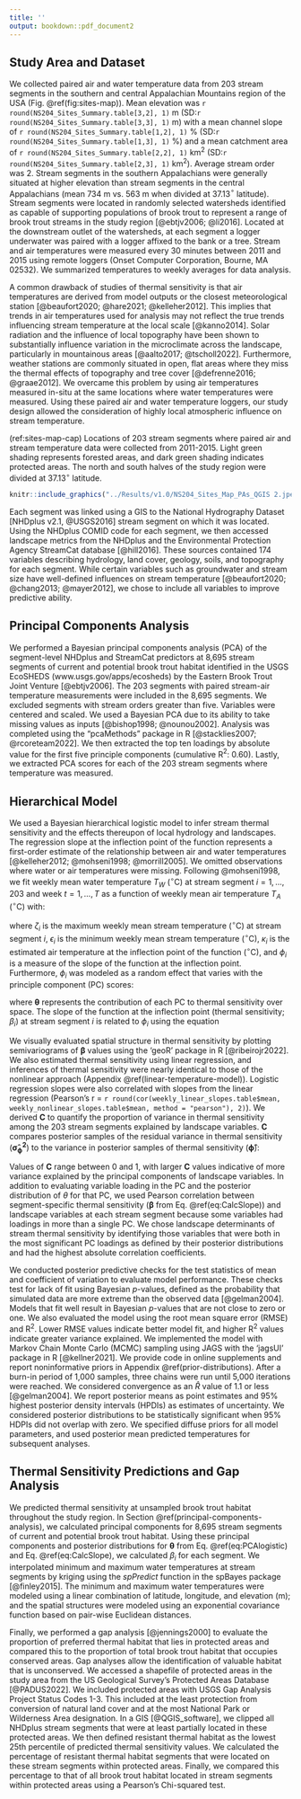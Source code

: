 ```yaml
---
title: ''
output: bookdown::pdf_document2
---
```

## Study Area and Dataset

We collected paired air and water temperature data from 203 stream segments in the southern and central Appalachian Mountains region of the USA (Fig. \@ref(fig:sites-map)). Mean elevation was `r round(NS204_Sites_Summary.table[3,2], 1)` m (SD:`r round(NS204_Sites_Summary.table[3,3], 1)` m) with a mean channel slope of `r round(NS204_Sites_Summary.table[1,2], 1)` % (SD:`r round(NS204_Sites_Summary.table[1,3], 1)` %) and a mean catchment area of `r round(NS204_Sites_Summary.table[2,2], 1)` km$^2$ (SD:`r round(NS204_Sites_Summary.table[2,3], 1)` km$^2$). Average stream order was 2. Stream segments in the southern Appalachians were generally situated at higher elevation than stream segments in the central Appalachians (mean 734 m vs. 563 m when divided at 37.13$^\circ$ latitude).  Stream segments were located in randomly selected watersheds identified as capable of supporting populations of brook trout to represent a range of brook trout streams in the study region [@ebtjv2006; @li2016]. Located at the downstream outlet of the watersheds, at each segment a logger underwater was paired with a logger affixed to the bank or a tree. Stream and air temperatures were measured every 30 minutes between 2011 and 2015 using remote loggers (Onset Computer Corporation, Bourne, MA 02532). We summarized temperatures to weekly averages for data analysis.

A common drawback of studies of thermal sensitivity is that air temperatures are derived from model outputs or the closest meteorological station [@beaufort2020; @hare2021; @kelleher2012]. This implies that trends in air temperatures used for analysis may not reflect the true trends influencing stream temperature at the local scale [@kanno2014]. Solar radiation and the influence of local topography have been shown to substantially influence variation in the microclimate across the landscape, particularly in mountainous areas [@aalto2017; @tscholl2022]. Furthermore, weather stations are commonly situated in open, flat areas where they miss the thermal effects of topography and tree cover [@defrenne2016; @graae2012]. We overcame this problem by using air temperatures measured in-situ at the same locations where water temperatures were measured. Using these paired air and water temperature loggers, our study design allowed the consideration of highly local atmospheric influence on stream temperature. 

(ref:sites-map-cap) Locations of 203 stream segments where paired air and stream temperature data were collected from 2011-2015. Light green shading represents forested areas, and dark green shading indicates protected areas. The north and south halves of the study region were divided at 37.13$^\circ$ latitude.

```r
knitr::include_graphics("../Results/v1.0/NS204_Sites_Map_PAs_QGIS 2.jpeg")
```

Each segment was linked using a GIS to the National Hydrography Dataset [NHDplus v2.1, @USGS2016] stream segment on which it was located. Using the NHDplus COMID code for each segment, we then accessed landscape metrics from the NHDplus and the Environmental Protection Agency StreamCat database [@hill2016]. These sources contained 174 variables describing hydrology, land cover, geology, soils, and topography for each segment. While certain variables such as groundwater and stream size have well-defined influences on stream temperature [@beaufort2020; @chang2013; @mayer2012], we chose to include all variables to improve predictive ability.

## Principal Components Analysis

We performed a Bayesian principal components analysis (PCA) of the segment-level NHDplus and StreamCat predictors at 8,695 stream segments of current and potential brook trout habitat identified in the USGS EcoSHEDS (www.usgs.gov/apps/ecosheds) by the Eastern Brook Trout Joint Venture [@ebtjv2006]. The 203 segments with paired stream-air temperature measurements were included in the 8,695 segments. We excluded segments with stream orders greater than five. Variables were centered and scaled. We used a Bayesian PCA due to its ability to take missing values as inputs [@bishop1998; @nounou2002]. Analysis was completed using the “pcaMethods” package in R [@stacklies2007; @rcoreteam2022]. We then extracted the top ten loadings by absolute value for the first five principle components (cumulative R$^2$: 0.60). Lastly, we extracted PCA scores for each of the 203 stream segments where temperature was measured.

## Hierarchical Model

We used a Bayesian hierarchical logistic model to infer stream thermal sensitivity and the effects thereupon of local hydrology and landscapes. The regression slope at the inflection point of the function represents a first-order estimate of the relationship between air and water temperatures [@kelleher2012; @mohseni1998; @morrill2005]. We omitted observations where water or air temperatures were missing. Following @mohseni1998, we fit weekly mean water temperature $T_W$ ($^\circ$C) at stream segment $i = 1,...,203$ and week $t = 1,...,T$ as a function of weekly mean air temperature $T_A$ ($^\circ$C) with:

\begin{equation}
  \text{T}_{Wi,t} \sim \text{normal}\left(\epsilon_i + \frac{\zeta_i - \epsilon_i}{1 + e^{\phi_i(\kappa_i - \text{T}_{Ai,t})}}, \sigma^2\right),
  (\#eq:MohseniModel)
\end{equation}

\noindent where $\zeta_i$ is the maximum weekly mean stream temperature ($^\circ$C) at stream segment $i$, $\epsilon_i$ is the minimum weekly mean stream temperature ($^\circ$C), $\kappa_i$ is the estimated air temperature at the inflection point of the function ($^\circ$C), and $\phi_i$ is a measure of the slope of the function at the inflection point. Furthermore, $\phi_i$ was modeled as a random effect that varies with the principle component (PC) scores:

\begin{equation}
  \phi_i \sim \text{normal}(\theta_0 + \theta_1\text{PC}_{1,i} + \theta_2\text{PC}_{2,i} + \theta_3\text{PC}_{3,i} + \theta_4\text{PC}_{4,i} + \theta_5\text{PC}_{5,i}, \sigma^2_\phi),
  (\#eq:PCAlogistic)
\end{equation}

\noindent where $\bm{\theta}$ represents the contribution of each PC to thermal sensitivity over space. The slope of the function at the inflection point (thermal sensitivity; $\beta_i$) at stream segment $i$ is related to $\phi_i$ using the equation

\begin{equation}
  \beta_i = \frac{\phi_i*(\zeta_i - \epsilon_i)}{4}.
  (\#eq:CalcSlope)
\end{equation}

\noindent We visually evaluated spatial structure in thermal sensitivity by plotting semivariograms of $\bm{\beta}$ values using the 'geoR' package in R [@ribeirojr2022]. We also estimated thermal sensitivity using linear regression, and inferences of thermal sensitivity were nearly identical to those of the nonlinear approach (Appendix \@ref(linear-temperature-model)). Logistic regression slopes were also correlated with slopes from the linear regression (Pearson's r = `r round(cor(weekly_linear_slopes.table$mean, weekly_nonlinear_slopes.table$mean, method = "pearson"), 2)`). We derived $\bm{C}$ to quantify the proportion of variance in thermal sensitivity among the 203 stream segments explained by landscape variables. $\bm{C}$ compares posterior samples of the residual variance in thermal sensitivity ($\bm{\hat{\sigma}^2_\phi}$) to the variance in posterior samples of thermal sensitivity ($\bm{\hat{\phi}}$):

\begin{equation}
  \bm{C} = 1 - \frac{\bm{\hat{\sigma}^2_\phi}}{\text{var}(\bm{\hat{\phi}})}.
  (\#eq:C-phi)
\end{equation}

\noindent Values of $\bm{C}$ range between 0 and 1, with larger $\bm{C}$ values indicative of more variance explained by the principal components of landscape variables. In addition to evaluating variable loading in the PC and the posterior distribution of $\theta$ for that PC, we used Pearson correlation between segment-specific thermal sensitivity ($\bm{\beta}$ from Eq. \@ref(eq:CalcSlope)) and landscape variables at each stream segment because some variables had loadings in more than a single PC. We chose landscape determinants of stream thermal sensitivity by identifying those variables that were both in the most significant PC loadings as defined by their posterior distributions and had the highest absolute correlation coefficients.

We conducted posterior predictive checks for the test statistics of mean and coefficient of variation to evaluate model performance. These checks test for lack of fit using Bayesian $p$-values, defined as the probability that simulated data are more extreme than the observed data [@gelman2004]. Models that fit well result in Bayesian $p$-values that are not close to zero or one. We also evaluated the model using the root mean square error (RMSE) and R$^2$. Lower RMSE values indicate better model fit, and higher R$^2$ values indicate greater variance explained. We implemented the model with Markov Chain Monte Carlo (MCMC) sampling using JAGS with the 'jagsUI' package in R [@kellner2021]. We provide code in online supplements and report noninformative priors in Appendix \@ref(prior-distributions). After a burn-in period of 1,000 samples, three chains were run until 5,000 iterations were reached. We considered convergence as an $\hat{R}$ value of 1.1 or less [@gelman2004]. We report posterior means as point estimates and 95% highest posterior density intervals (HPDIs) as estimates of uncertainty. We considered posterior distributions to be statistically significant when 95% HDPIs did not overlap with zero. We specified diffuse priors for all model parameters, and used posterior mean predicted temperatures for subsequent analyses.

## Thermal Sensitivity Predictions and Gap Analysis

We predicted thermal sensitivity at unsampled brook trout habitat throughout the study region. In Section \@ref(principal-components-analysis), we calculated principal components for 8,695 stream segments of current and potential brook trout habitat. Using these principal components and posterior distributions for $\bm{\theta}$ from Eq. \@ref(eq:PCAlogistic) and Eq. \@ref(eq:CalcSlope), we calculated $\beta_i$ for each segment. We interpolated minimum and maximum water temperatures at stream segments by kriging using the *spPredict* function in the spBayes package [@finley2015]. The minimum and maximum water temperatures were modeled using a linear combination of latitude, longitude, and elevation (m); and the spatial structures were modeled using an exponential covariance function based on pair-wise Euclidean distances.

Finally, we performed a gap analysis [@jennings2000] to evaluate the proportion of preferred thermal habitat that lies in protected areas and compared this to the proportion of total brook trout habitat that occupies conserved areas. Gap analyses allow the identification of valuable habitat that is unconserved. We accessed a shapefile of protected areas in the study area from the US Geological Survey's Protected Areas Database [@PADUS2022]. We included protected areas with USGS Gap Analysis Project Status Codes 1-3. This included at the least protection from conversion of natural land cover and at the most National Park or Wilderness Area designation. In a GIS [@QGIS_software], we clipped all NHDplus stream segments that were at least partially located in these protected areas. We then defined resistant thermal habitat as the lowest 25th percentile of predicted thermal sensitivity values. We calculated the percentage of resistant thermal habitat segments that were located on these stream segments within protected areas. Finally, we compared this percentage to that of all brook trout habitat located in stream segments within protected areas using a Pearson's Chi-squared test.